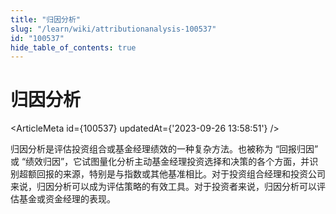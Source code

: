 ```yaml
---
title: "归因分析"
slug: "/learn/wiki/attributionanalysis-100537"
id: "100537"
hide_table_of_contents: true
---
```



# 归因分析

<ArticleMeta id={100537} updatedAt={'2023-09-26 13:58:51'} />
<div className='border-solid border-b border-t-0 my-4 border-[var(--ifm-color-gray-300)]' />

归因分析是评估投资组合或基金经理绩效的一种复杂方法。也被称为 “回报归因” 或 “绩效归因”，它试图量化分析主动基金经理投资选择和决策的各个方面，并识别超额回报的来源，特别是与指数或其他基准相比。对于投资组合经理和投资公司来说，归因分析可以成为评估策略的有效工具。对于投资者来说，归因分析可以评估基金或资金经理的表现。
